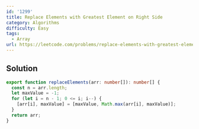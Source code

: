 ```yaml
---
id: '1299'
title: Replace Elements with Greatest Element on Right Side
category: Algorithms
difficulty: Easy
tags:
  - Array
url: https://leetcode.com/problems/replace-elements-with-greatest-element-on-right-side
---
```


## Solution

```typescript showLineNumbers
export function replaceElements(arr: number[]): number[] {
  const n = arr.length;
  let maxValue = -1;
  for (let i = n - 1; 0 <= i; i--) {
    [arr[i], maxValue] = [maxValue, Math.max(arr[i], maxValue)];
  }
  return arr;
}
```
